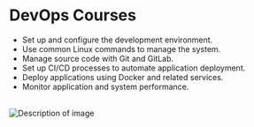 # DevOps Courses

* Set up and configure the development environment.
* Use common Linux commands to manage the system.
* Manage source code with Git and GitLab.
* Set up CI/CD processes to automate application deployment.
* Deploy applications using Docker and related services.
* Monitor application and system performance.

<br />
<img src="/hero.svg" alt="Description of image" style={{ maxWidth: '100%', height: 'auto' }} />
